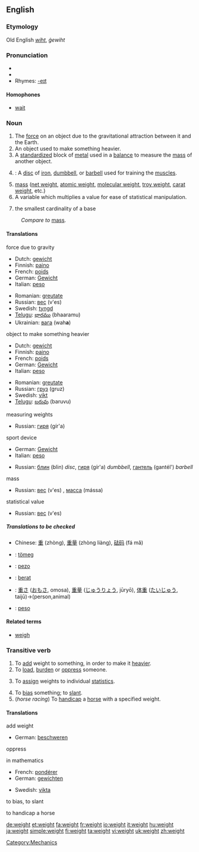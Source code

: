 ==English==

===Etymology===
Old English ''[[wiht]]'', ''ġewiht''

===Pronunciation===
* {{IPA|/weɪt/}}
* {{audio|en-us-weight.ogg|Audio (US)}}
* Rhymes: [[Rhymes:English:-eɪt|-eɪt]]

====Homophones====
*[[wait]]

===Noun===
{{en-noun}}

# The [[force]] on an object due to the gravitational attraction between it and the Earth.
# An object used to make something heavier.
# A [[standardized]] block of [[metal]] used in a [[balance]] to measure the [[mass]] of another object.
# {{weightlifting}}: A [[disc]] of [[iron]], [[dumbbell]], or [[barbell]] used for training the [[muscle]]s.
# [[mass]] ([[net weight]], [[atomic weight]], [[molecular weight]], [[troy weight]], [[carat weight]], etc.)
# A variable which multiplies a value for ease of statistical manipulation.
# {{topology}} the smallest cardinality of a base

:''Compare to'' [[mass]].

====Translations====
; force due to gravity
{{top}}
*Dutch: [[gewicht]]
*Finnish: [[paino]]
*French: [[poids]]
*German: [[Gewicht]] {{n}}
*Italian: [[peso]] {{m}}
{{mid}}
*Romanian: [[greutate]] {{f}}
*Russian: [[вес]] (v'es) {{m}}
*Swedish: [[tyngd]] {{c}}
*[[Telugu]]: [[భారము]] (bhaaramu)
*Ukrainian: [[вага]] (wah'''a''') {{f}}
{{bottom}}
;object to make something heavier
{{top}}
*Dutch: [[gewicht]]
*Finnish: [[paino]]
*French: [[poids]]
*German: [[Gewicht]] {{n}}
*Italian: [[peso]] {{m}}
{{mid}}
*Romanian: [[greutate]] {{f}}
*Russian: [[груз]] (gruz) {{m}}
*Swedish: [[vikt]] {{c}}
*[[Telugu]]: [[బరువు]] (baruvu)
{{bottom}}
;measuring weights
{{top}}
{{mid}}
*Russian: [[гиря]] (gír'a) {{f}}
{{bottom}}
;sport device
{{top}}
*German: [[Gewicht]] {{n}}
*Italian: [[peso]] {{m}}
{{mid}}
*Russian: [[блин]] (blin) {{m}} ''disc'', [[гиря]] (gír'a) {{f}} ''dumbbell'', [[гантель]] (gantél') {{f}} ''barbell''
{{bottom}}
;mass
{{top}}
{{mid}}
*Russian: [[вес]] (v'es) {{m}}, [[масса]] (mássa) {{f}}
{{bottom}}
;statistical value
{{top}}
{{mid}}
*Russian: [[вес]] (v'es) {{m}}
{{bottom}}

=====Translations to be checked=====
<!--Remove this section once all of the translations below have been moved into the tables above.-->
{{checktrans}}
*Chinese: [[重]] (zhòng), [[重量]] (zhòng liàng), [[砝码]] (fá mǎ)
*{{ttbc|Hungarian}}: [[tömeg]]
*{{ttbc|Ido}} : [[pezo]]
*{{ttbc|Indonesian}}: [[berat]]
*{{ttbc|Japanese}}: [[重さ]] ([[おもさ]], omosa), [[重量]] ([[じゅうりょう]], jūryō), [[体重]] ([[たいじゅう]], taijū)→(person,animal)
*{{ttbc|Spanish}}: [[peso]]

====Related terms====
*[[weigh]]

===Transitive verb===
{{en-verb}}

# To [[add]] weight to something, in order to make it [[heavier]].
# To [[load]], [[burden]] or [[oppress]] someone.
# {{mathematics}} To [[assign]] weights to individual [[statistic]]s.
# To [[bias]] something; to [[slant]].
# (''horse racing'') To [[handicap]] a [[horse]] with a specified weight.

====Translations====
;add weight
{{top}}
*German: [[beschweren]]
{{mid}}
{{bottom}}
;oppress
{{top}}
{{mid}}
{{bottom}}
;in mathematics
{{top}}
*French: [[pondérer]]
*German: [[gewichten]]
{{mid}}
*Swedish: [[vikta]]
{{bottom}}
;to bias, to slant
{{top}}
{{mid}}
{{bottom}}
;to handicap a horse
{{top}}
{{mid}}
{{bottom}}

[[Category:Mechanics]]

[[de:weight]]
[[et:weight]]
[[fa:weight]]
[[fr:weight]]
[[io:weight]]
[[it:weight]]
[[hu:weight]]
[[ja:weight]]
[[simple:weight]]
[[fi:weight]]
[[ta:weight]]
[[vi:weight]]
[[uk:weight]]
[[zh:weight]]